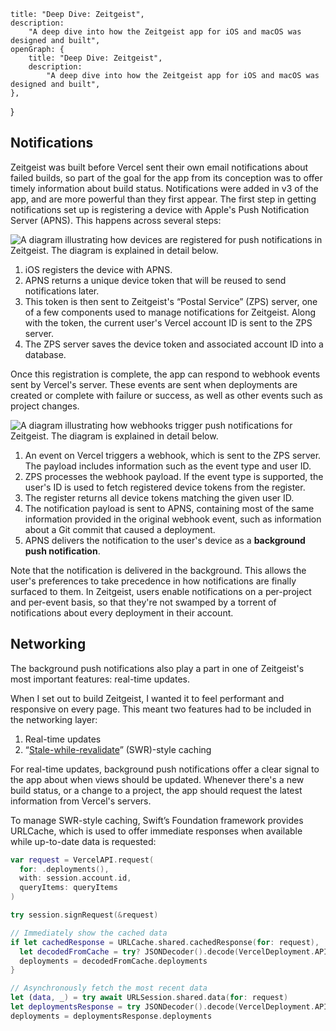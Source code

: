 
    title: "Deep Dive: Zeitgeist",
    description:
        "A deep dive into how the Zeitgeist app for iOS and macOS was designed and built",
    openGraph: {
        title: "Deep Dive: Zeitgeist",
        description:
            "A deep dive into how the Zeitgeist app for iOS and macOS was designed and built",
    },
}

<div className="zeitgeistDeepDive">
<ZeitgeistTitle />

## Notifications

Zeitgeist was built before Vercel sent their own email notifications about
failed builds, so part of the goal for the app from its conception was to offer
timely information about build status. Notifications were added in v3 of the
app, and are more powerful than they first appear. The first step in getting
notifications set up is registering a device with Apple's Push Notification
Server (APNS). This happens across several steps:

<Breakout padding={false}>
    <HScroll scrollSnapping={false}>
        <Image
            alt="A diagram illustrating how devices are registered for push notifications in Zeitgeist. The diagram is explained in detail below."
            src="/uploads/portfolio/zeitgeist/Registration.svg"
            width={985}
            height={297}
            invertInDarkMode={true}
        />
    </HScroll>
</Breakout>

1. iOS registers the device with APNS.
2. APNS returns a unique device token that will be reused to send notifications
   later.
3. This token is then sent to Zeitgeist's “Postal Service” (ZPS) server, one of
   a few components used to manage notifications for Zeitgeist. Along with the
   token, the current user's Vercel account ID is sent to the ZPS server.
4. The ZPS server saves the device token and associated account ID into a
   database.

Once this registration is complete, the app can respond to webhook events sent
by Vercel's server. These events are sent when deployments are created or
complete with failure or success, as well as other events such as project
changes.

<Breakout padding={false}>
    <HScroll scrollSnapping={false}>
        <Image
            alt="A diagram illustrating how webhooks trigger push notifications for Zeitgeist. The diagram is explained in detail below."
            src="/uploads/portfolio/zeitgeist/Webhooks.svg"
            width={985}
            height={297}
            invertInDarkMode={true}
        />
    </HScroll>
</Breakout>

1. An event on Vercel triggers a webhook, which is sent to the ZPS server. The
   payload includes information such as the event type and user ID.
2. ZPS processes the webhook payload. If the event type is supported, the user's
   ID is used to fetch registered device tokens from the register.
3. The register returns all device tokens matching the given user ID.
4. The notification payload is sent to APNS, containing most of the same
   information provided in the original webhook event, such as information about
   a Git commit that caused a deployment.
5. APNS delivers the notification to the user's device as a **background push
   notification**.

Note that the notification is delivered in the background. This allows the
user's preferences to take precedence in how notifications are finally surfaced
to them. In Zeitgeist, users enable notifications on a per-project and per-event
basis, so that they're not swamped by a torrent of notifications about every
deployment in their account.

## Networking

The background push notifications also play a part in one of Zeitgeist's most
important features: real-time updates.

When I set out to build Zeitgeist, I wanted it to feel performant and responsive
on every page. This meant two features had to be included in the networking
layer:

1. Real-time updates
2. “[Stale-while-revalidate](https://web.dev/stale-while-revalidate/)”
   (SWR)-style caching

For real-time updates, background push notifications offer a clear signal to the
app about when views should be updated. Whenever there's a new build status, or
a change to a project, the app should request the latest information from
Vercel's servers.

To manage SWR-style caching, Swift’s Foundation framework provides URLCache,
which is used to offer immediate responses when available while up-to-date data
is requested:

```swift
var request = VercelAPI.request(
  for: .deployments(),
  with: session.account.id,
  queryItems: queryItems
)

try session.signRequest(&request)

// Immediately show the cached data
if let cachedResponse = URLCache.shared.cachedResponse(for: request),
  let decodedFromCache = try? JSONDecoder().decode(VercelDeployment.APIResponse.self, from: cachedResponse.data) {
  deployments = decodedFromCache.deployments
}

// Asynchronously fetch the most recent data
let (data, _) = try await URLSession.shared.data(for: request)
let deploymentsResponse = try JSONDecoder().decode(VercelDeployment.APIResponse.self, from: data)
deployments = deploymentsResponse.deployments
```

</div>

